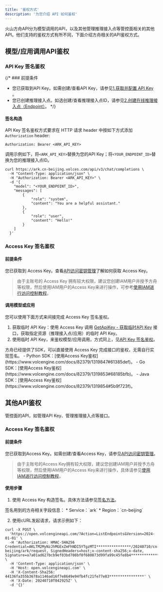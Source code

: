 ```yaml
---
title: '鉴权方式'
description: '为您介绍 API 如何鉴权'
---
```

火山方舟API分为模型调用的API，以及其他管理推理接入点等管控面相关的其他API。他们支持的鉴权方式有所不同，下面介绍方舟相关的API鉴权方式。
<span id="0fed4817"></span>
## 模型/应用调用API鉴权
<span id="60db1ed6"></span>
### API Key 签名鉴权
<span id="6011c5a5"></span>
{/* ### 前提条件
- 您已获取到API Key。如需创建/查看API Key，请参见[1.获取并配置 API Key ](https://www.volcengine.com/docs/82379/1399008#b00dee71)。
- 您已创建推理接入点。如选创建/查看推理接入点ID，请参见[2.创建在线推理接入点（Endpoint）](https://www.volcengine.com/docs/82379/1399008#93d221a3)。
<span id="d44d13a6"></span> */}
#### 签名构造
API Key 签名鉴权方式要求在 HTTP 请求 header 中按如下方式添加 `Authorization` header:
```Shell
Authorization: Bearer <ARK_API_KEY>
```
<span id="e8bd2618"></span>
调用示例如下，将`<ARK_API_KEY>`替换为您的API Key；将`<YOUR_ENDPOINT_ID>`替换为您的推理接入点ID。
```Shell curl {3}
curl https://ark.cn-beijing.volces.com/api/v3/chat/completions \
  -H "Content-Type: application/json" \
  -H "Authorization: Bearer <ARK_API_KEY>" \
  -d '{
    "model": "<YOUR_ENDPOINT_ID>",
    "messages": [
        {
            "role": "system",
            "content": "You are a helpful assistant."
        },
        {
            "role": "user",
            "content": "Hello!"
        }
    ]
  }'
```

<span id="21bff83b"></span>
### Access Key 签名鉴权
<span id="3ad1c414"></span>
#### 前提条件
您已获取到 Access Key。查看[API访问密钥管理](https://www.volcengine.com/docs/6257/64983)了解如何获取 Access Key。
> 由于主账号的 Access Key 拥有较大权限，建议您创建IAM用户并授予方舟等权限，然后使用IAM用户的Access Key来进行操作，可参考[使用IAM进行访问控制教程](https://www.volcengine.com/docs/82379/1263493)。

<span id="c68f51fb"></span>
#### 调用模型或应用
您可以使用下面方式来间接完成 Access Key 签名鉴权。

1. 获取临时 API Key：使用 Access Key 调用 [GetApiKey - 获取临时API Key](https://www.volcengine.com/docs/82379/1262825) 接口，获取指定资源（推理接入点/应用）的临时 API Key。
2. 使用临时 API Key，来鉴权模型/应用调用，方式同上，见[API Key 签名鉴权](https://www.volcengine.com/docs/82379/1298459#60db1ed6)。

<Tip>
方舟已经提供了SDK，可以直接使用 Access Key 完成接口的鉴权，无需自行实现签名。
- Python SDK：[使用Access Key鉴权](https://www.volcengine.com/docs/82379/1319847#61385def)。
- Go SDK：[使用Access Key鉴权](https://www.volcengine.com/docs/82379/1319853#68185bfb)。
- Java SDK：[使用Access Key鉴权](https://www.volcengine.com/docs/82379/1319854#5b9f723f)。
</Tip>


<span id="bdd329d5"></span>
## 其他API鉴权
管控面的API，如管理API Key、管理推理接入点等接口。
<span id="50f355e8"></span>
### Access Key 签名鉴权
<span id="47c0c590"></span>
#### 前提条件
您已获取到Access Key。如需创建/查看Access Key，请参见[API访问密钥管理](https://www.volcengine.com/docs/6257/64983)。
> 由于主账号的Access Key拥有较大权限，建议您创建IAM用户并授予方舟等权限，然后使用IAM用户的Access Key来进行操作，具体请参见[使用IAM进行访问控制教程](https://www.volcengine.com/docs/82379/1263493)。

<span id="78351fef"></span>
#### 使用步骤

1. 使用 Access Key 构造签名。具体方法请参见[签名方法](https://www.volcengine.com/docs/6369/67269)。
<Note>
签名用到的方舟相关字段信息：
* Service：`ark`
* Region：`cn-beijing`
</Note>

2. 使用cURL发起请求，请求示例如下：

```Shell curl {3}
curl -X POST \
  'https://open.volcengineapi.com/?Action=ListEndpoints&Version=2024-01-01' \
  -H 'Authorization: HMAC-SHA256 Credential=AKLTM2MyNzJhMGExZmFhNDI5YTgzMTI****************/20240710/cn-beijing/ark/request, SignedHeaders=host;x-content-sha256;x-date, Signature=a7a01ad627bcb9ef03bd708bf0f680873d99fa99c45fe8b4****************' \
  -H 'Content-Type: application/json' \
  -H 'Host: open.volcengineapi.com' \
  -H 'X-Content-Sha256: 44136fa355b3678a1146ad16f7e8649e94fb4fc21fe77e83****************' \
  -H 'X-Date: 20240710T042925Z' \
  -d '{}'
```